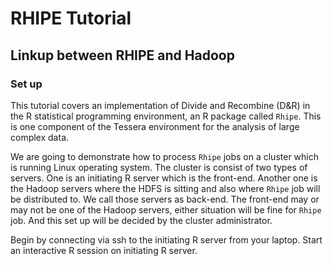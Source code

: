 # RHIPE Tutorial #

## Linkup between RHIPE and Hadoop ##

### Set up ###

This tutorial covers an implementation of Divide and Recombine (D&R) in the R statistical programming 
environment, an R package called `Rhipe`. This is one component of the Tessera environment for the 
analysis of large complex data.

We are going to demonstrate how to process `Rhipe` jobs on a cluster which is running Linux operating 
system. The cluster is consist of two types of servers. One is an initiating R server which is the
front-end. Another one is the Hadoop servers where the HDFS is sitting and also where `Rhipe` job will 
be distributed to. We call those servers as back-end. The front-end may or may not be one of the Hadoop 
servers, either situation will be fine for `Rhipe` job. And this set up will be decided by the cluster 
administrator.

Begin by connecting via ssh to the initiating R server from your laptop. Start an interactive R session 
on initiating R server.